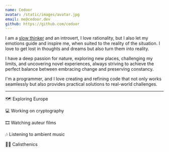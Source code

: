 ```yaml
---
name: Cedoor
avatar: /static/images/avatar.jpg
email: me@cedoor.dev
github: https://github.com/cedoor
---
```


I am a [slow thinker](https://sive.rs/slow) and an introvert, I love rationality, but I also let my emotions guide and inspire me, when suited to the reality of the situation. I love to get lost in thoughts and dreams but also turn them into reality.

I have a deep passion for nature, exploring new places, challenging my limits, and uncovering novel experiences, always striving to achieve the perfect balance between embracing change and preserving constancy.

I'm a programmer, and I love creating and refining code that not only works seamlessly but also provides practical solutions to real-world challenges.

---

🗺️ Exploring Europe

💻 Working on cryptography

🎞️ Watching auteur films

🎶 Listening to ambient music

🏋🏼 Calisthenics
